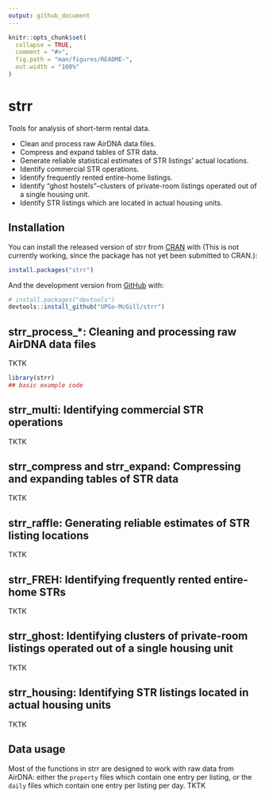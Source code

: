 ```yaml
---
output: github_document
---
```


<!-- README.md is generated from README.Rmd. Please edit that file -->

```r
knitr::opts_chunk$set(
  collapse = TRUE,
  comment = "#>",
  fig.path = "man/figures/README-",
  out.width = "100%"
)
```

# strr

<!-- badges: start -->
<!-- badges: end -->

Tools for analysis of short-term rental data.

- Clean and process raw AirDNA data files.
- Compress and expand tables of STR data.
- Generate reliable statistical estimates of STR listings' actual locations.
- Identify commercial STR operations.
- Identify frequently rented entire-home listings.
- Identify "ghost hostels"--clusters of private-room listings operated out of a single housing unit.
- Identify STR listings which are located in actual housing units.

## Installation

You can install the released version of strr from [CRAN](https://CRAN.R-project.org) with (This is not currently working, since the package has not yet been submitted to CRAN.):

``` r
install.packages("strr")
```

And the development version from [GitHub](https://github.com/) with:

``` r
# install.packages("devtools")
devtools::install_github("UPGo-McGill/strr")
```

## strr_process_*: Cleaning and processing raw AirDNA data files

TKTK

```r
library(strr)
## basic example code
```


## strr_multi: Identifying commercial STR operations

TKTK


## strr_compress and strr_expand: Compressing and expanding tables of STR data

TKTK


## strr_raffle: Generating reliable estimates of STR listing locations

TKTK

## strr_FREH: Identifying frequently rented entire-home STRs

TKTK

## strr_ghost: Identifying clusters of private-room listings operated out of a single housing unit

TKTK

## strr_housing: Identifying STR listings located in actual housing units

TKTK


## Data usage

Most of the functions in strr are designed to work with raw data from AirDNA: either the `property` files which contain one entry per listing, or the `daily` files which contain one entry per listing per day. TKTK

